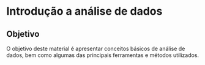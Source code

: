 # Introdução a análise de dados


## Objetivo

O objetivo deste material é apresentar conceitos básicos de análise de dados, bem como algumas das principais ferramentas e métodos utilizados.

